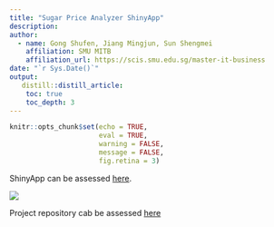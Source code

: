 ```yaml
---
title: "Sugar Price Analyzer ShinyApp"
description: 
author:
  - name: Gong Shufen, Jiang Mingjun, Sun Shengmei
    affiliation: SMU MITB
    affiliation_url: https://scis.smu.edu.sg/master-it-business
date: "`r Sys.Date()`"
output:
   distill::distill_article:
    toc: true
    toc_depth: 3
---
```


```r

knitr::opts_chunk$set(echo = TRUE,
                      eval = TRUE,
                      warning = FALSE,
                      message = FALSE,
                      fig.retina = 3)

```

ShinyApp can be assessed [here](https://mjjiang.shinyapps.io/sugar/).

![](coverpage.PNG)

Project repository cab be assessed [here](https://github.com/SSM2022/VAProject)






